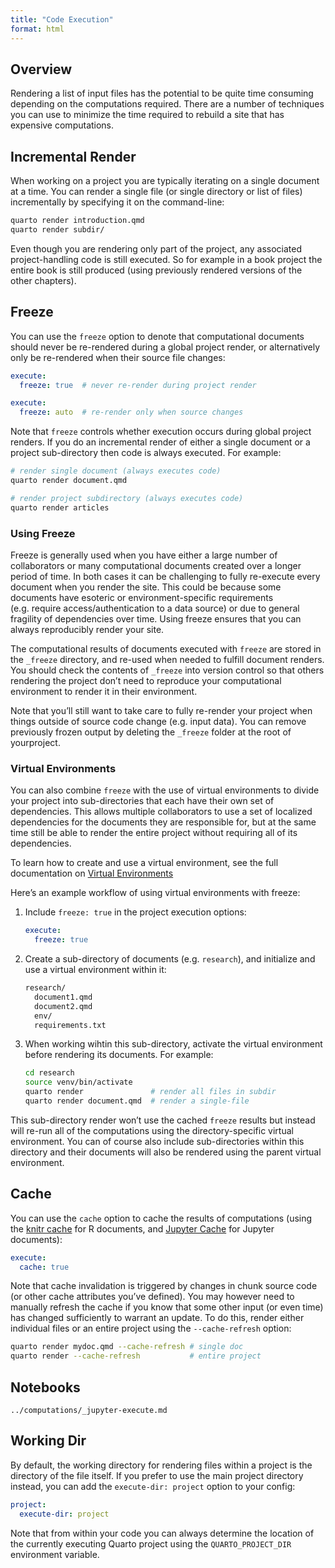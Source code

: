 ```yaml
---
title: "Code Execution"
format: html
---
```


## Overview

Rendering a list of input files has the potential to be quite time consuming depending on the computations required. There are a number of techniques you can use to minimize the time required to rebuild a site that has expensive computations.

## Incremental Render

When working on a project you are typically iterating on a single document at a time. You can render a single file (or single directory or list of files) incrementally by specifying it on the command-line:

``` bash
quarto render introduction.qmd
quarto render subdir/
```

Even though you are rendering only part of the project, any associated project-handling code is still executed. So for example in a book project the entire book is still produced (using previously rendered versions of the other chapters).

## Freeze

You can use the `freeze` option to denote that computational documents should never be re-rendered during a global project render, or alternatively only be re-rendered when their source file changes:

``` yaml
execute:
  freeze: true  # never re-render during project render
```

``` yaml
execute:
  freeze: auto  # re-render only when source changes
```

Note that `freeze` controls whether execution occurs during global project renders. If you do an incremental render of either a single document or a project sub-directory then code is always executed. For example:

``` bash
# render single document (always executes code)
quarto render document.qmd

# render project subdirectory (always executes code)
quarto render articles
```

### Using Freeze

Freeze is generally used when you have either a large number of collaborators or many computational documents created over a longer period of time. In both cases it can be challenging to fully re-execute every document when you render the site. This could be because some documents have esoteric or environment-specific requirements (e.g. require access/authentication to a data source) or due to general fragility of dependencies over time. Using freeze ensures that you can always reproducibly render your site.

The computational results of documents executed with `freeze` are stored in the `_freeze` directory, and re-used when needed to fulfill document renders. You should check the contents of `_freeze` into version control so that others rendering the project don't need to reproduce your computational environment to render it in their environment.

Note that you'll still want to take care to fully re-render your project when things outside of source code change (e.g. input data). You can remove previously frozen output by deleting the `_freeze` folder at the root of yourproject.

### Virtual Environments {#freeze-virtual-environments}

You can also combine `freeze` with the use of virtual environments to divide your project into sub-directories that each have their own set of dependencies. This allows multiple collaborators to use a set of localized dependencies for the documents they are responsible for, but at the same time still be able to render the entire project without requiring all of its dependencies.

To learn how to create and use a virtual environment, see the full documentation on [Virtual Environments](virtual-environments.qmd)

Here's an example workflow of using virtual environments with freeze:

1.  Include `freeze: true` in the project execution options:

    ``` yaml
    execute:
      freeze: true
    ```

2.  Create a sub-directory of documents (e.g. `research`), and initialize and use a virtual environment within it:

    ``` default
    research/
      document1.qmd
      document2.qmd
      env/
      requirements.txt
    ```

3.  When working wihtin this sub-directory, activate the virtual environment before rendering its documents. For example:

    ``` bash
    cd research
    source venv/bin/activate
    quarto render               # render all files in subdir
    quarto render document.qmd  # render a single-file
    ```

This sub-directory render won't use the cached `freeze` results but instead will re-run all of the computations using the directory-specific virtual environment. You can of course also include sub-directories within this directory and their documents will also be rendered using the parent virtual environment.

## Cache

You can use the `cache` option to cache the results of computations (using the [knitr cache](https://yihui.org/knitr/demo/cache/) for R documents, and [Jupyter Cache](https://jupyter-cache.readthedocs.io/en/latest/) for Jupyter documents):

``` yaml
execute:
  cache: true
```

Note that cache invalidation is triggered by changes in chunk source code (or other cache attributes you've defined). You may however need to manually refresh the cache if you know that some other input (or even time) has changed sufficiently to warrant an update. To do this, render either individual files or an entire project using the `--cache-refresh` option:

``` bash
quarto render mydoc.qmd --cache-refresh # single doc
quarto render --cache-refresh           # entire project
```

## Notebooks

``` include
../computations/_jupyter-execute.md
```

## Working Dir

By default, the working directory for rendering files within a project is the directory of the file itself. If you prefer to use the main project directory instead, you can add the `execute-dir: project` option to your config:

``` yaml
project:
  execute-dir: project
```

Note that from within your code you can always determine the location of the currently executing Quarto project using the `QUARTO_PROJECT_DIR` environment variable.

